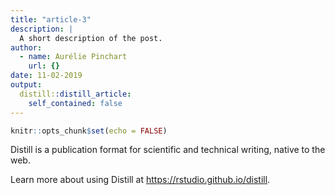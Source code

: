 ```yaml
---
title: "article-3"
description: |
  A short description of the post.
author:
  - name: Aurélie Pinchart
    url: {}
date: 11-02-2019
output:
  distill::distill_article:
    self_contained: false
---
```


```r
knitr::opts_chunk$set(echo = FALSE)
```

Distill is a publication format for scientific and technical writing, native to the web.

Learn more about using Distill at <https://rstudio.github.io/distill>.

